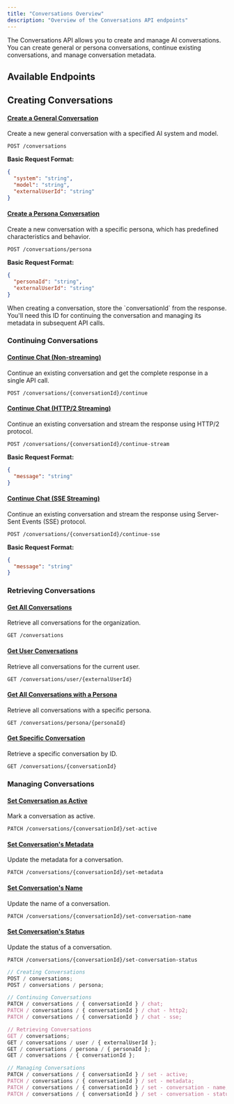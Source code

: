 ```yaml
---
title: "Conversations Overview"
description: "Overview of the Conversations API endpoints"
---
```


The Conversations API allows you to create and manage AI conversations. You can create general or persona conversations, continue existing conversations, and manage conversation metadata.

## Available Endpoints

## Creating Conversations

#### [Create a General Conversation](/api-reference/conversations/create-a-general-conversation)

Create a new general conversation with a specified AI system and model.

```
POST /conversations
```

**Basic Request Format:**

```json
{
  "system": "string",
  "model": "string",
  "externalUserId": "string"
}
```

#### [Create a Persona Conversation](/api-reference/conversations/create-a-persona-conversation)

Create a new conversation with a specific persona, which has predefined characteristics and behavior.

```
POST /conversations/persona
```

**Basic Request Format:**

```json
{
  "personaId": "string",
  "externalUserId": "string"
}
```

<Tip>
  When creating a conversation, store the `conversationId` from the response.
  You'll need this ID for continuing the conversation and managing its metadata
  in subsequent API calls.
</Tip>

### Continuing Conversations

#### [Continue Chat (Non-streaming)](/api-reference/conversations/continue-chat)

Continue an existing conversation and get the complete response in a single API call.

```
POST /conversations/{conversationId}/continue
```

#### [Continue Chat (HTTP/2 Streaming)](/api-reference/conversations/continue-http2-streaming)

Continue an existing conversation and stream the response using HTTP/2 protocol.

```
POST /conversations/{conversationId}/continue-stream
```

**Basic Request Format:**

```json
{
  "message": "string"
}
```

#### [Continue Chat (SSE Streaming)](/api-reference/conversations/continue-sse-streaming)

Continue an existing conversation and stream the response using Server-Sent Events (SSE) protocol.

```
POST /conversations/{conversationId}/continue-sse
```

**Basic Request Format:**

```json
{
  "message": "string"
}
```

### Retrieving Conversations

#### [Get All Conversations](/api-reference/conversations/get-all-conversations)

Retrieve all conversations for the organization.

```
GET /conversations
```

#### [Get User Conversations](/api-reference/conversations/get-user-conversations)

Retrieve all conversations for the current user.

```
GET /conversations/user/{externalUserId}
```

#### [Get All Conversations with a Persona](/api-reference/conversations/get-all-conversations-with-a-persona)

Retrieve all conversations with a specific persona.

```
GET /conversations/persona/{personaId}
```

#### [Get Specific Conversation](/api-reference/conversations/get-specific-conversation)

Retrieve a specific conversation by ID.

```
GET /conversations/{conversationId}
```

### Managing Conversations

#### [Set Conversation as Active](/api-reference/conversations/set-conversation-as-active)

Mark a conversation as active.

```
PATCH /conversations/{conversationId}/set-active
```

#### [Set Conversation's Metadata](/api-reference/conversations/set-conversations-metadata)

Update the metadata for a conversation.

```
PATCH /conversations/{conversationId}/set-metadata
```

#### [Set Conversation's Name](/api-reference/conversations/set-conversations-name)

Update the name of a conversation.

```
PATCH /conversations/{conversationId}/set-conversation-name
```

#### [Set Conversation's Status](/api-reference/conversations/set-conversations-status)

Update the status of a conversation.

```
PATCH /conversations/{conversationId}/set-conversation-status
```

<RequestExample>

```js ENDPOINTS
// Creating Conversations
POST / conversations;
POST / conversations / persona;

// Continuing Conversations
PATCH / conversations / { conversationId } / chat;
PATCH / conversations / { conversationId } / chat - http2;
PATCH / conversations / { conversationId } / chat - sse;

// Retrieving Conversations
GET / conversations;
GET / conversations / user / { externalUserId };
GET / conversations / persona / { personaId };
GET / conversations / { conversationId };

// Managing Conversations
PATCH / conversations / { conversationId } / set - active;
PATCH / conversations / { conversationId } / set - metadata;
PATCH / conversations / { conversationId } / set - conversation - name;
PATCH / conversations / { conversationId } / set - conversation - status;
```

</RequestExample>
